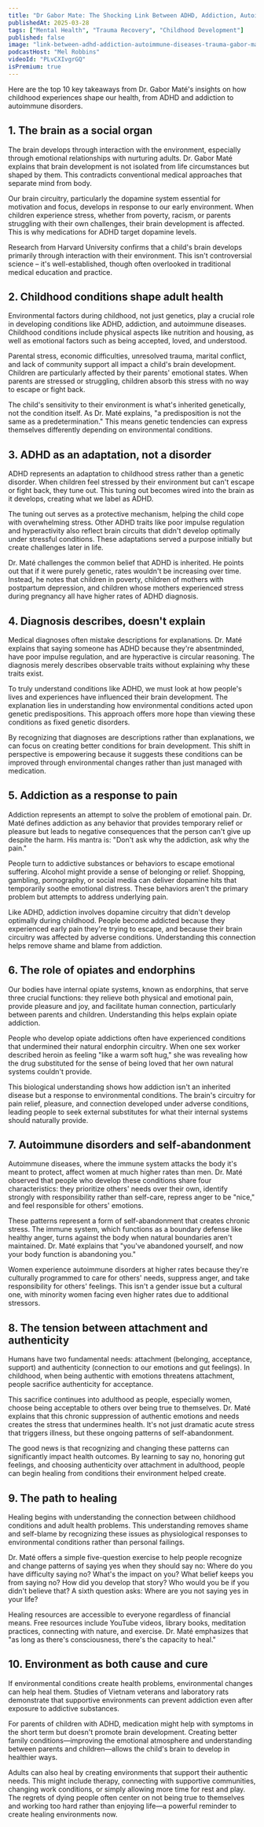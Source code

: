 ```yaml
---
title: "Dr Gabor Mate: The Shocking Link Between ADHD, Addiction, Autoimmune Diseases, & Trauma"
publishedAt: 2025-03-28
tags: ["Mental Health", "Trauma Recovery", "Childhood Development"]
published: false
image: "link-between-adhd-addiction-autoimmune-diseases-trauma-gabor-mate.jpg"
podcastHost: "Mel Robbins"
videoId: "PLvCXIvgrGQ"
isPremium: true
---
```



<PodcastSummaryPageLayout frontmatter={frontmatter}>

Here are the top 10 key takeaways from Dr. Gabor Maté's insights on how childhood experiences shape our health, from ADHD and addiction to autoimmune disorders.

## 1. The brain as a social organ

The brain develops through interaction with the environment, especially through emotional relationships with nurturing adults. Dr. Gabor Maté explains that brain development is not isolated from life circumstances but shaped by them. This contradicts conventional medical approaches that separate mind from body.

Our brain circuitry, particularly the dopamine system essential for motivation and focus, develops in response to our early environment. When children experience stress, whether from poverty, racism, or parents struggling with their own challenges, their brain development is affected. This is why medications for ADHD target dopamine levels.

Research from Harvard University confirms that a child's brain develops primarily through interaction with their environment. This isn't controversial science – it's well-established, though often overlooked in traditional medical education and practice.

## 2. Childhood conditions shape adult health

Environmental factors during childhood, not just genetics, play a crucial role in developing conditions like ADHD, addiction, and autoimmune diseases. Childhood conditions include physical aspects like nutrition and housing, as well as emotional factors such as being accepted, loved, and understood.

Parental stress, economic difficulties, unresolved trauma, marital conflict, and lack of community support all impact a child's brain development. Children are particularly affected by their parents' emotional states. When parents are stressed or struggling, children absorb this stress with no way to escape or fight back.

The child's sensitivity to their environment is what's inherited genetically, not the condition itself. As Dr. Maté explains, "a predisposition is not the same as a predetermination." This means genetic tendencies can express themselves differently depending on environmental conditions.

## 3. ADHD as an adaptation, not a disorder

ADHD represents an adaptation to childhood stress rather than a genetic disorder. When children feel stressed by their environment but can't escape or fight back, they tune out. This tuning out becomes wired into the brain as it develops, creating what we label as ADHD.

The tuning out serves as a protective mechanism, helping the child cope with overwhelming stress. Other ADHD traits like poor impulse regulation and hyperactivity also reflect brain circuits that didn't develop optimally under stressful conditions. These adaptations served a purpose initially but create challenges later in life.

Dr. Maté challenges the common belief that ADHD is inherited. He points out that if it were purely genetic, rates wouldn't be increasing over time. Instead, he notes that children in poverty, children of mothers with postpartum depression, and children whose mothers experienced stress during pregnancy all have higher rates of ADHD diagnosis.

## 4. Diagnosis describes, doesn't explain

Medical diagnoses often mistake descriptions for explanations. Dr. Maté explains that saying someone has ADHD because they're absentminded, have poor impulse regulation, and are hyperactive is circular reasoning. The diagnosis merely describes observable traits without explaining why these traits exist.

To truly understand conditions like ADHD, we must look at how people's lives and experiences have influenced their brain development. The explanation lies in understanding how environmental conditions acted upon genetic predispositions. This approach offers more hope than viewing these conditions as fixed genetic disorders.

By recognizing that diagnoses are descriptions rather than explanations, we can focus on creating better conditions for brain development. This shift in perspective is empowering because it suggests these conditions can be improved through environmental changes rather than just managed with medication.

## 5. Addiction as a response to pain

Addiction represents an attempt to solve the problem of emotional pain. Dr. Maté defines addiction as any behavior that provides temporary relief or pleasure but leads to negative consequences that the person can't give up despite the harm. His mantra is: "Don't ask why the addiction, ask why the pain."

People turn to addictive substances or behaviors to escape emotional suffering. Alcohol might provide a sense of belonging or relief. Shopping, gambling, pornography, or social media can deliver dopamine hits that temporarily soothe emotional distress. These behaviors aren't the primary problem but attempts to address underlying pain.

Like ADHD, addiction involves dopamine circuitry that didn't develop optimally during childhood. People become addicted because they experienced early pain they're trying to escape, and because their brain circuitry was affected by adverse conditions. Understanding this connection helps remove shame and blame from addiction.

## 6. The role of opiates and endorphins

Our bodies have internal opiate systems, known as endorphins, that serve three crucial functions: they relieve both physical and emotional pain, provide pleasure and joy, and facilitate human connection, particularly between parents and children. Understanding this helps explain opiate addiction.

People who develop opiate addictions often have experienced conditions that undermined their natural endorphin circuitry. When one sex worker described heroin as feeling "like a warm soft hug," she was revealing how the drug substituted for the sense of being loved that her own natural systems couldn't provide.

This biological understanding shows how addiction isn't an inherited disease but a response to environmental conditions. The brain's circuitry for pain relief, pleasure, and connection developed under adverse conditions, leading people to seek external substitutes for what their internal systems should naturally provide.

## 7. Autoimmune disorders and self-abandonment

Autoimmune diseases, where the immune system attacks the body it's meant to protect, affect women at much higher rates than men. Dr. Maté observed that people who develop these conditions share four characteristics: they prioritize others' needs over their own, identify strongly with responsibility rather than self-care, repress anger to be "nice," and feel responsible for others' emotions.

These patterns represent a form of self-abandonment that creates chronic stress. The immune system, which functions as a boundary defense like healthy anger, turns against the body when natural boundaries aren't maintained. Dr. Maté explains that "you've abandoned yourself, and now your body function is abandoning you."

Women experience autoimmune disorders at higher rates because they're culturally programmed to care for others' needs, suppress anger, and take responsibility for others' feelings. This isn't a gender issue but a cultural one, with minority women facing even higher rates due to additional stressors.

## 8. The tension between attachment and authenticity

Humans have two fundamental needs: attachment (belonging, acceptance, support) and authenticity (connection to our emotions and gut feelings). In childhood, when being authentic with emotions threatens attachment, people sacrifice authenticity for acceptance.

This sacrifice continues into adulthood as people, especially women, choose being acceptable to others over being true to themselves. Dr. Maté explains that this chronic suppression of authentic emotions and needs creates the stress that undermines health. It's not just dramatic acute stress that triggers illness, but these ongoing patterns of self-abandonment.

The good news is that recognizing and changing these patterns can significantly impact health outcomes. By learning to say no, honoring gut feelings, and choosing authenticity over attachment in adulthood, people can begin healing from conditions their environment helped create.

## 9. The path to healing

Healing begins with understanding the connection between childhood conditions and adult health problems. This understanding removes shame and self-blame by recognizing these issues as physiological responses to environmental conditions rather than personal failings.

Dr. Maté offers a simple five-question exercise to help people recognize and change patterns of saying yes when they should say no: Where do you have difficulty saying no? What's the impact on you? What belief keeps you from saying no? How did you develop that story? Who would you be if you didn't believe that? A sixth question asks: Where are you not saying yes in your life?

Healing resources are accessible to everyone regardless of financial means. Free resources include YouTube videos, library books, meditation practices, connecting with nature, and exercise. Dr. Maté emphasizes that "as long as there's consciousness, there's the capacity to heal."

## 10. Environment as both cause and cure

If environmental conditions create health problems, environmental changes can help heal them. Studies of Vietnam veterans and laboratory rats demonstrate that supportive environments can prevent addiction even after exposure to addictive substances.

For parents of children with ADHD, medication might help with symptoms in the short term but doesn't promote brain development. Creating better family conditions—improving the emotional atmosphere and understanding between parents and children—allows the child's brain to develop in healthier ways.

Adults can also heal by creating environments that support their authentic needs. This might include therapy, connecting with supportive communities, changing work conditions, or simply allowing more time for rest and play. The regrets of dying people often center on not being true to themselves and working too hard rather than enjoying life—a powerful reminder to create healing environments now.

</PodcastSummaryPageLayout>
